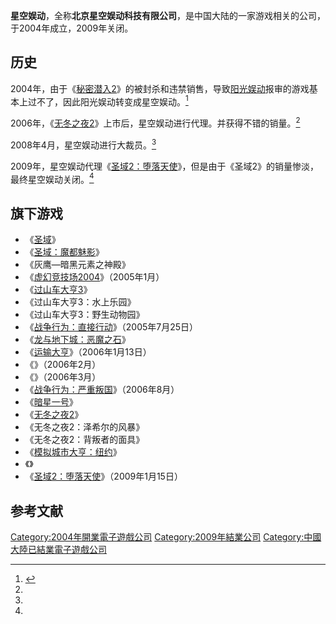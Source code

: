 {{NoteTA
| G1 = Games
}}
{{Infobox company
| name =星空娱动
| name_en =
| logo =
| caption =
| type =
| traded_as =
| foundation = 2004年
| defunct =
| location = {{CHN}}
| chairman =
| president =
| CEO =
| CFO =
| CMO =
| key_people =安家鹏
| industry = 销售单机游戏
| products =
| homepage =
}}

'''星空娱动'''，全称'''北京星空娱动科技有限公司'''，是中国大陆的一家游戏相关的公司，于2004年成立，2009年关闭。

== 历史 ==

2004年，由于《[[秘密潜入2|秘密潜入2]]》的被封杀和违禁销售，导致[[阳光娱动|阳光娱动]]报审的游戏基本上过不了，因此阳光娱动转变成星空娱动。<ref name="gamersky">{{cite news|title=单机游戏代理的死与生 游民星空独家专访星空娱动创始人安家鹏|url=http://www.gamersky.com/news/201206/203207_2.shtml|accessdate=2016-11-12|archive-date=2016-11-12|archive-url=https://web.archive.org/web/20161112222118/http://www.gamersky.com/news/201206/203207_2.shtml|dead-url=no}}</ref>

2006年，《[[无冬之夜2|无冬之夜2]]》上市后，星空娱动进行代理。并获得不错的销量。<ref name="gamersky"></ref>

2008年4月，星空娱动进行大裁员。<ref name="gamersky"></ref>

2009年，星空娱动代理《[[圣域2：堕落天使|圣域2：堕落天使]]》，但是由于《圣域2》的销量惨淡，最终星空娱动关闭。<ref name="gamersky"></ref>

== 旗下游戏 ==
*《[[圣域_(游戏)|圣域]]》
*《[[圣域：魔都魅影|圣域：魔都魅影]]》
*《灰鹰—暗黑元素之神殿》
*《[[虚幻竞技场2004|虚幻竞技场2004]]》（2005年1月）
*《[[过山车大亨3|过山车大亨3]]》 
*《过山车大亨3：水上乐园》 
*《过山车大亨3：野生动物园》 
* 《[[战争行为：直接行动|战争行为：直接行动]]》（2005年7月25日）
*《[[被遗忘的国度：恶魔之石|龙与地下城：恶魔之石]]》
*《[[運輸王|运输大亨]]》（2006年1月13日）
*《{{Tsl|en|Dungeon Lords|龙与地下城：地下城主}}》（2006年2月）
*《{{Tsl|en|Dungeons & Dragons: Dragonshard|龙与地下城：龙晶}}》（2006年3月）
* 《[[战争行为：严重叛国|战争行为：严重叛国]]》（2006年8月）
* 《[[暗星一號|暗星一号]]》
* 《[[无冬之夜2|无冬之夜2]]》
*《无冬之夜2：泽希尔的风暴》
*《无冬之夜2：背叛者的面具》
*《[[城市大亨：紐約|模拟城市大亨：纽约]]》
*《{{Tsl|en|Desperados 2: Cooper's Revenge|赏金奇兵2：库珀的复仇}}》
* 《[[圣域2：堕落天使|圣域2：堕落天使]]》（2009年1月15日）

== 参考文献 ==
{{reflist}}

{{Portal bar|电子游戏}}

[[Category:2004年開業電子遊戲公司|Category:2004年開業電子遊戲公司]]
[[Category:2009年結業公司|Category:2009年結業公司]]
[[Category:中國大陸已結業電子遊戲公司|Category:中國大陸已結業電子遊戲公司]]

{{china-videogame-company-stub}}